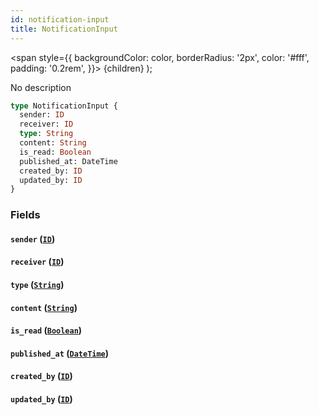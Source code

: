 ```yaml
---
id: notification-input
title: NotificationInput
---
```


<span
style={{
      backgroundColor: color,
      borderRadius: '2px',
      color: '#fff',
      padding: '0.2rem',
    }}>
{children}
</span>
);

No description

```graphql
type NotificationInput {
  sender: ID
  receiver: ID
  type: String
  content: String
  is_read: Boolean
  published_at: DateTime
  created_by: ID
  updated_by: ID
}
```

### Fields

#### `sender` ([`ID`](/v1/scalars/id))

#### `receiver` ([`ID`](/v1/scalars/id))

#### `type` ([`String`](/v1/scalars/string))

#### `content` ([`String`](/v1/scalars/string))

#### `is_read` ([`Boolean`](/v1/scalars/boolean))

#### `published_at` ([`DateTime`](/v1/scalars/date-time))

#### `created_by` ([`ID`](/v1/scalars/id))

#### `updated_by` ([`ID`](/v1/scalars/id))
